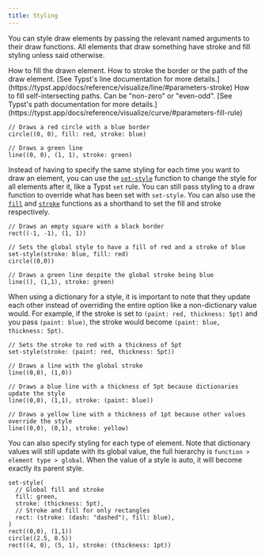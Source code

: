 ```yaml
---
title: Styling
---
```




You can style draw elements by passing the relevant named arguments to their draw functions. All elements that draw something have stroke and fill styling unless said otherwise.

<Parameter name="fill" types="color,none" default_value="none">
  How to fill the drawn element.
</Parameter>
<Parameter
  name="stroke"
  types="none,auto,length,color,dictionary,stroke"
  default_value="black"
>
  How to stroke the border or the path of the draw element. [See Typst's line
  documentation for more
  details.](https://typst.app/docs/reference/visualize/line/#parameters-stroke)
</Parameter>
<Parameter name="fill-rule" types="string" default_value="&quot;non-zero&quot;">
  How to fill self-intersecting paths. Can be "non-zero" or "even-odd".
  [See Typst's path documentation for more details.](https://typst.app/docs/reference/visualize/curve/#parameters-fill-rule)
</Parameter>



```typc example
// Draws a red circle with a blue border
circle((0, 0), fill: red, stroke: blue)

// Draws a green line
line((0, 0), (1, 1), stroke: green)
```

Instead of having to specify the same styling for each time you want to draw an element, you can use the [`set-style`](/api/draw-functions/styling/set-style) function to change the style for all elements after it, like a Typst `set` rule. You can still pass styling to a draw function to override what has been set with `set-style`. You can also use the [`fill`](/api/draw-functions/styling/fill) and [`stroke`](/api/draw-functions/styling/stroke) functions as a shorthand to set the fill and stroke respectively.

```typc example
// Draws an empty square with a black border
rect((-1, -1), (1, 1))

// Sets the global style to have a fill of red and a stroke of blue
set-style(stroke: blue, fill: red)
circle((0,0))

// Draws a green line despite the global stroke being blue
line((), (1,1), stroke: green)
```

When using a dictionary for a style, it is important to note that they update each other instead of overriding the entire option like a non-dictionary value would. For example, if the stroke is set to `(paint: red, thickness: 5pt)` and you pass `(paint: blue)`, the stroke would become `(paint: blue, thickness: 5pt)`.

```typc example
// Sets the stroke to red with a thickness of 5pt
set-style(stroke: (paint: red, thickness: 5pt))

// Draws a line with the global stroke
line((0,0), (1,0))

// Draws a blue line with a thickness of 5pt because dictionaries update the style
line((0,0), (1,1), stroke: (paint: blue))

// Draws a yellow line with a thickness of 1pt because other values override the style
line((0,0), (0,1), stroke: yellow)
```

You can also specify styling for each type of element. Note that dictionary values will still update with its global value, the full hierarchy is `function > element type > global`. When the value of a style is <Type>auto</Type>, it will become exactly its parent style.

```typc example
set-style(
  // Global fill and stroke
  fill: green,
  stroke: (thickness: 5pt),
  // Stroke and fill for only rectangles
  rect: (stroke: (dash: "dashed"), fill: blue),
)
rect((0,0), (1,1))
circle((2.5, 0.5))
rect((4, 0), (5, 1), stroke: (thickness: 1pt))
```
